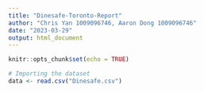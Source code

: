 ```yaml
---
title: "Dinesafe-Toronto-Report"
author: "Chris Yan 1009096746, Aaron Dong 1009096746"
date: "2023-03-29"
output: html_document
---
```


```r
knitr::opts_chunk$set(echo = TRUE)
```

```r
# Importing the dataset
data <- read.csv("Dinesafe.csv")
```

